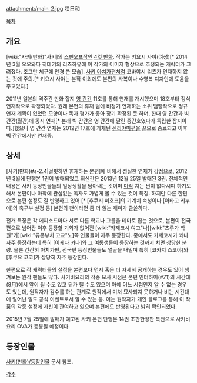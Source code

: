 attachment:/main_2.jpg
咲日和

[[목차]]
== 개요 ==
[wiki:"사키(만화)"사키]의 [[스핀오프]]작인 [[4컷 만화]]. 작가는 키요시 사야(여성)[* 2014년 3월 오오와다 히데키의 리츠하유에 이 작가의 이미지 형상으로 추정되는 캐릭터가 그려졌다. 조그만 체구에 안경 쓴 모습]. [[사키 아치가편]]처럼 코바야시 리츠가 연재하지 않는 것에 주의.[* 키요시 사야는 본작 이외에도 본편의 사복이나 수영복 디자인에 도움을 주고있다.]

2011년 일본의 격주간 만화 잡지 [[영 간간]] 11호를 통해 연재를 개시했으며 18호부터 정식 연재작으로 확정되었다. 원래 본편의 휴재 텀에 비정기 연재하는 소위 땜빵작으로 정규 연재 계획이 없었던 모양이나 독자 평가가 좋아 장기 확정된 듯 하며, 한때 영 간간과 빅 간간(월간)에 동시 연재[* 본래 빅 간간은 영 간간에 딸린 증간호였다가 독립한 잡지이다.]했으나 영 간간 연재는 2012년 17호에 게재된 [[센리야마 여고|센리야마편]]을 끝으로 종료되고 이후 빅 간간에서만 연재중.

== 상세 ==
[사키(만화)#s-2.4|걸핏하면 휴재하는 본편]에 비해서 성실한 연재가 강점으로, 2012년 3월에 단행본 1권이 발매되었고 최신간은 2013년 12월 25일 발매된 3권. 전체적인 내용은 사키 등장인물들의 일상생활을 담아내는 것이며 [[마작]] 치는 씬이 없다시피 하기도해서 본편이나 마작에 관심없는 독자도 가볍게 볼 수 있는 것이 특징. 하지만 다른 한편으로 본편 설정도 잘 반영하고 있어 [* [후쿠지 미호코]의 기계치 속성이나 [아타고 키누에]의 축구부 설정 등] 본편의 팬이라면 좀 더 읽는 재미가 쏠쏠하다.

전개 특징은 각 에피소드마다 서로 다른 학교나 그룹을 테마로 잡는 것으로, 본편이 전국편으로 넘어간 이후 등장할 기회가 없어진 [wiki:"카제코시 여고"나][wiki:"츠루가 학원"가][wiki:"류몬부치 고교"노]쪽 인물들이 자주 등장한다. 중에서도 카제코시가 꽤나 자주 등장하는데 특히 [이케다 카나]와 그 여동생들이 등장하는 것까지 치면 상당한 분량. 물론 간간히 아치가편, 전국편 등장인물들도 얼굴을 내밀며 특히 [코카지 스코야]와 [후쿠요 코코]가 상당히 자주 등장한다.

한편으로 각 캐릭터들의 설정을 본편보다 먼저 혹은 더 자세히 공개하는 경우도 있어 챙겨보는 원작 팬들도 많다. 사키비요리의 작중 묘사 시점은 본편 인터하이(#71)의 시간대(8月)에서 앞이 될 수도 있고 뒤가 될 수도 있으며 아예 어느 시점인지 알 수 없는 경우도 있는데, 원작자가 감수를 하는 관계로 원작에서 미처 묘사되지 못하거나 비는 시간대에 일어난 일도 공식 이벤트로서 알 수 있는 등. 이는 원작자가 개인 블로그를 통해 이 작품의 각종 설정에 자신이 관여하고 있으며 본편에도 반영된다고 밝혀 확인되었다.

2015년 7월 25일에 발매가 예고된 사키 본편 단행본 14권 초판한정판 특전으로 사키비요리 OVA가 동봉될 예정이다.

== 등장인물 ==
[[사키(만화)/등장인물]] 문서 참조.

[[각주]]

